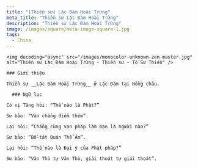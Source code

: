 ```yaml
---
title: "[Thiền sư] Lặc Đàm Hoài Trừng"
meta_title: "Thiền sư Lặc Đàm Hoài Trừng"
description: "Thiền sư Lặc Đàm Hoài Trừng"
image: /images/square/meta-image-square-1.jpg
tags:
  - China
---
```


<div className="grid xl:grid-cols-8 lg:grid-cols-8 md:grid-cols-2 sm:grid-cols-2 xs:grid-cols-1 gap-8 bg-body dark:bg-darkmode-body">

  <div className="lg:col-span-3 md:col-span-1">

    <img decoding="async" src="/images/monocolor-unknown-zen-master.jpg" alt="Thiền sư Lặc Đàm Hoài Trừng - Thiền sư - Tổ Sư Thiền" />

    ### Giới thiệu

    Thiền sư __Lặc Đàm Hoài Trừng__ ở Lặc Đàm tại Hồng châu.

  </div>

  <div className="lg:col-span-5 md:col-span-1">

      ### Ngữ lục

    Có vị Tăng hỏi: “Thế nào là Phật?”

    Sư bảo: “Văn chẳng điểm thêm”.

    Lại hỏi: “Chẳng cùng vạn pháp làm bạn là người nào?”

    Sư bảo: “Bồ-tát Quán Thế Âm”.

    Lại hỏi: “Thế nào là Ðại ý của Phật pháp?”

    Sư bảo: “Văn Thù tự Văn Thù, giải thoát tự giải thoát”.

  </div>

</div>
